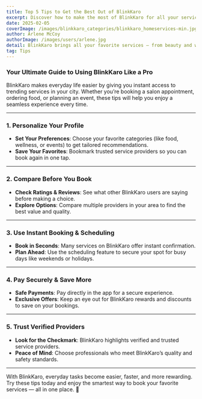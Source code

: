 ---
title: Top 5 Tips to Get the Best Out of BlinkKaro
excerpt: Discover how to make the most of BlinkKaro for all your service needs.
date: 2025-02-05
coverImage: /images/blinkkaro_categories/blinkkaro_homeservices-min.jpg
author: Arlene McCoy
authorImage: /images/users/arlene.jpg
detail: BlinkKaro brings all your favorite services — from beauty and wellness to events, food, and home care — into one easy-to-use app. Here are the top five tips to help you get the most out of your BlinkKaro experience.
tag: Tips
---

### Your Ultimate Guide to Using BlinkKaro Like a Pro

BlinkKaro makes everyday life easier by giving you instant access to trending services in your city. Whether you’re booking a salon appointment, ordering food, or planning an event, these tips will help you enjoy a seamless experience every time.

---

### 1. Personalize Your Profile

- **Set Your Preferences**: Choose your favorite categories (like food, wellness, or events) to get tailored recommendations.
- **Save Your Favorites**: Bookmark trusted service providers so you can book again in one tap.

---

### 2. Compare Before You Book

- **Check Ratings & Reviews**: See what other BlinkKaro users are saying before making a choice.
- **Explore Options**: Compare multiple providers in your area to find the best value and quality.

---

### 3. Use Instant Booking & Scheduling

- **Book in Seconds**: Many services on BlinkKaro offer instant confirmation.
- **Plan Ahead**: Use the scheduling feature to secure your spot for busy days like weekends or holidays.

---

### 4. Pay Securely & Save More

- **Safe Payments**: Pay directly in the app for a secure experience.
- **Exclusive Offers**: Keep an eye out for BlinkKaro rewards and discounts to save on your bookings.

---

### 5. Trust Verified Providers

- **Look for the Checkmark**: BlinkKaro highlights verified and trusted service providers.
- **Peace of Mind**: Choose professionals who meet BlinkKaro’s quality and safety standards.

---

With BlinkKaro, everyday tasks become easier, faster, and more rewarding. Try these tips today and enjoy the smartest way to book your favorite services — all in one place. 🚀

